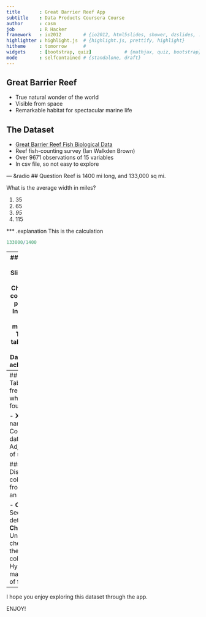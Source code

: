 ```yaml
---
title       : Great Barrier Reef App
subtitle    : Data Products Coursera Course
author      : casm
job         : R Hacker
framework   : io2012        # {io2012, html5slides, shower, dzslides, ...}
highlighter : highlight.js  # {highlight.js, prettify, highlight}
hitheme     : tomorrow      # 
widgets     : [bootstrap, quiz]            # {mathjax, quiz, bootstrap}
mode        : selfcontained # {standalone, draft}
---
```

## Great Barrier Reef
- True natural wonder of the world
- Visible from space
- Remarkable habitat for spectacular marine life

## The Dataset
- [Great Barrier Reef Fish Biological Data](http://era.deedi.qld.gov.au/1776/)
- Reef fish-counting survey (Ian Walkden Brown)
- Over 9671 observations of 15 variables
- In csv file, so not easy to explore

--- &radio
## Question
Reef is 1400 mi long, and 133,000 sq mi.

What is the average width in miles?

1. 35
2. 65
3. _95_
4. 115

*** .explanation
This is the calculation
```r
133000/1400
```
---
## App Layout
### Left sidebar
- **Slider:** fish species in Plot
- **Checkboxes:** table columns.
### Main panel
- **Plot Tab:** Interactive plot of main species measured
- **Table Tab:** Interactive table of raw data
- **Dataset Tab:** Dataset details and acknowledgements
---
## Details
### Plot Tab
Bar chart of the frequency with which fish were found

- **X-Axis:** Species names
- **Y-Axis:** Count of fish in dataset
- **Slider:** Adjusts the number of species shown

### Table Tab
Displays six columns of data from the dataset in an interactive table

- **Column names:** See Dataset tab for details
- **Checkboxes:** Unchecking the checkbox removes the corresponding column
- **Details:** Hyperlinks to massive database of fish
---
I hope you enjoy exploring this dataset through the app.

ENJOY!


